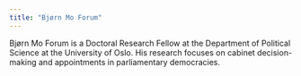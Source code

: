 ```yaml
---
title: "Bjørn Mo Forum"
---
```


Bjørn Mo Forum is a Doctoral Research Fellow at the Department of Political Science at the University of Oslo. His research focuses on cabinet decision-making and appointments in parliamentary democracies.
